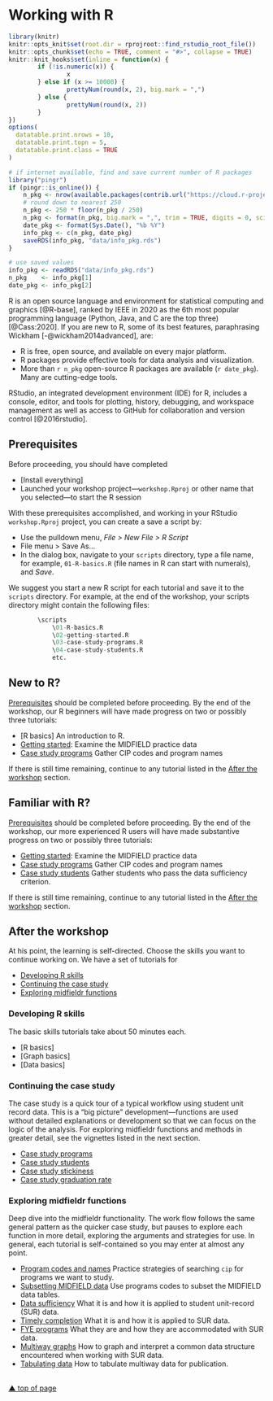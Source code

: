# Working with R {#work-with-R}

```r
library(knitr)
knitr::opts_knit$set(root.dir = rprojroot::find_rstudio_root_file())
knitr::opts_chunk$set(echo = TRUE, comment = "#>", collapse = TRUE) 
knitr::knit_hooks$set(inline = function(x) {
        if (!is.numeric(x)) { 
                x 
        } else if (x >= 10000) { 
                prettyNum(round(x, 2), big.mark = ",")
        } else {
                prettyNum(round(x, 2))
        }
})
options(
  datatable.print.nrows = 10,
  datatable.print.topn = 5,
  datatable.print.class = TRUE
)
```

```r
# if internet available, find and save current number of R packages
library("pingr")
if (pingr::is_online()) {
	n_pkg <- nrow(available.packages(contrib.url("https://cloud.r-project.org/")))
	# round down to nearest 250
	n_pkg <- 250 * floor(n_pkg / 250)
	n_pkg <- format(n_pkg, big.mark = ",", trim = TRUE, digits = 0, scientific = FALSE)
	date_pkg <- format(Sys.Date(), "%b %Y")
	info_pkg <- c(n_pkg, date_pkg)
	saveRDS(info_pkg, "data/info_pkg.rds")
}

# use saved values 
info_pkg <- readRDS("data/info_pkg.rds")
n_pkg    <- info_pkg[1]
date_pkg <- info_pkg[2]
```

R is an open source language and environment for statistical computing and graphics [@R-base], ranked by IEEE in 2020 as the 6th most popular programming language (Python, Java, and C are the top three) [@Cass:2020]. If you are new to R, some of its best features, paraphrasing Wickham  [-@wickham2014advanced], are: 

- R is free, open source, and available on every major platform. 
- R packages provide effective tools for data analysis and visualization. 
- More than `r n_pkg` open-source R packages are available (`r date_pkg`). Many are cutting-edge tools. 

RStudio, an integrated development environment (IDE) for R, includes a console, editor, and tools for plotting, history, debugging, and workspace management as well as access to GitHub for collaboration and version control  [@2016rstudio]. 




## Prerequisites {#prerequisites}

Before proceeding, you should have completed

- [Install everything]    
- Launched your workshop project---`workshop.Rproj` or other name that you selected---to start the R session     

With these prerequisites accomplished, and working in your RStudio  `workshop.Rproj` project, you can create a save a script by:

- Use the pulldown menu, _File &gt; New File &gt; R Script_ 
- File menu > Save As... 
- In the dialog box, navigate to your `scripts` directory, type a file name, for example, `01-R-basics.R` (file names in R can start with numerals), and _Save_. 

We suggest you start a new R script for each tutorial and save it to the `scripts` directory. For example, at the end of the workshop, your scripts directory might contain the following files:     

``` r
        \scripts    
            \01-R-basics.R    
            \02-getting-started.R    
            \03-case-study-programs.R    
            \04-case-study-students.R     
            etc.  
```



## New to R? 

[Prerequisites] should be completed before proceeding. By the end of the workshop, our R beginners will have made progress on two or possibly three tutorials:  

- [R basics] An introduction to R. 
- [Getting started](https://midfieldr.github.io/midfieldr/articles/art-000-getting-started.html){target="_blank"}: Examine the MIDFIELD practice data  
- [Case study programs](https://midfieldr.github.io/midfieldr/articles/art-002-case-study-programs.html){target="_blank"} Gather CIP codes and program names

If there is still time remaining, continue to any tutorial listed in the [After the workshop] section.  













## Familiar with R? 

[Prerequisites] should be completed before proceeding. By the end of the workshop, our more experienced R users will have made substantive progress on two or possibly three tutorials: 

- [Getting started](https://midfieldr.github.io/midfieldr/articles/art-000-getting-started.html){target="_blank"}: Examine the MIDFIELD practice data  
- [Case study programs](https://midfieldr.github.io/midfieldr/articles/art-002-case-study-programs.html){target="_blank"} Gather CIP codes and program names 
- [Case study students](https://midfieldr.github.io/midfieldr/articles/art-004-case-study-students.html){target="_blank"} Gather students who pass the data sufficiency criterion. 



If there is still time remaining, continue to any tutorial listed in the [After the workshop] section.  
 
 
 
 
## After the workshop 

At his point, the learning is self-directed. Choose the skills you want to continue working on. We have a set of tutorials for 

- [Developing R skills] 
- [Continuing the case study]
- [Exploring midfieldr functions]





### Developing R skills

The basic skills tutorials take about 50 minutes each. 

- [R basics] 
- [Graph basics]  
- [Data basics]   





### Continuing the case study

The case study is a quick tour of a typical workflow using student unit record data. This is a “big picture” development---functions are used without detailed explanations or development so that we can focus on the logic of the analysis. For exploring midfieldr functions and methods in greater detail, see the vignettes listed in the next section.  

- [Case study programs](https://midfieldr.github.io/midfieldr/articles/art-002-case-study-programs.html){target="_blank"}
- [Case study students](https://midfieldr.github.io/midfieldr/articles/art-004-case-study-students.html){target="_blank"} 
- [Case study stickiness](https://midfieldr.github.io/midfieldr/articles/art-006-case-study-stickiness.html){target="_blank"} 
- [Case study graduation rate](https://midfieldr.github.io/midfieldr/articles/art-008-case-study-grad-rate.html){target="_blank"}





### Exploring midfieldr functions

Deep dive into the midfieldr functionality. The work flow follows the same general pattern as the quicker case study, but pauses to explore each function in more detail, exploring the arguments and strategies for use. In general, each tutorial is self-contained so you may enter at almost any point. 

- [Program codes and names](https://midfieldr.github.io/midfieldr/articles/art-010-program-codes.html){target="_blank"} Practice strategies of searching `cip` for programs we want to study. 
- [Subsetting MIDFIELD data](https://midfieldr.github.io/midfieldr/articles/art-015-subsetting-midfield-data.html){target="_blank"} Use programs codes to subset the MIDFIELD data tables. 
- [Data sufficiency](https://midfieldr.github.io/midfieldr/articles/art-020-data-sufficiency.html){target="_blank"} What it is and how it is applied to student unit-record (SUR) data. 
- [Timely completion](https://midfieldr.github.io/midfieldr/articles/art-030-timely-completion.html){target="_blank"} What it is and how it is applied to SUR data. 
- [FYE programs](https://midfieldr.github.io/midfieldr/articles/art-040-fye-programs.html){target="_blank"} What they are and how they are accommodated with SUR data. 
- [Multiway graphs](https://midfieldr.github.io/midfieldr/articles/art-050-multiway-graphs.html){target="_blank"} How to graph and interpret a common data structure encountered when working with SUR data. 
- [Tabulating data](https://midfieldr.github.io/midfieldr/articles/art-060-tabulating-data.html){target="_blank"} How to tabulate multiway data for publication. 









<br>
[&#9650; top of page](#work-with-R)
